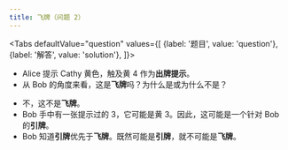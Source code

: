 ```yaml
---
title: 飞牌（问题 2）
---
```



<BeginnersGuideProgress id="finesse-question-2" />

<Tabs
  defaultValue="question"
  values={[
    {label: '题目', value: 'question'},
    {label: '解答', value: 'solution'},
  ]}>
<TabItem value="question">

- Alice 提示 Cathy 黄色，触及黄 4 作为**出牌提示**。
- 从 Bob 的角度来看，这是**飞牌**吗？为什么是或为什么不是？

</TabItem>
<TabItem value="solution">

- 不，这不是**飞牌**。
- Bob 手中有一张提示过的 3，它可能是黄 3。因此，这可能是一个针对 Bob 的**引牌**。
- Bob 知道**引牌**优先于**飞牌**。既然可能是**引牌**，就不可能是**飞牌**。

</TabItem>
</Tabs>

<FinesseQuestion2 />
